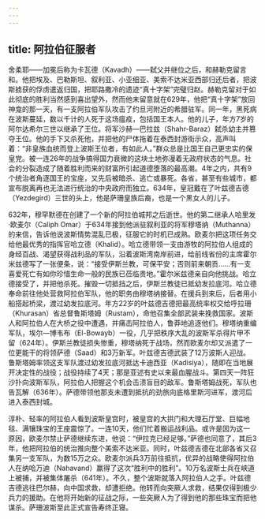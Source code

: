```yaml
---
---
---
```

title: 阿拉伯征服者
---




舍柔耶——加冕后称为卡瓦德（Kavadh）——弑父并继位之后，和赫勒克留言和。他把埃及、巴勒斯坦、叙利亚、小亚细亚、美索不达米亚西部归还后者，把波斯掳获的俘虏遣返归国，把耶路撒冷的遗迹“真十字架”完璧归赵。赫勒克留对于如此彻底的胜利当然感到喜出望外，然而他未留意就在629年，他把“真十字架”放回神龛的那一天，有一支阿拉伯军队攻击了约旦河附近的希腊驻军。同一年，黑死病在波斯蔓延，数以千计的人死于这场瘟疫，包括国王本人。他的儿子，年方7岁的阿尔达希尔三世以继承了王位。将军沙赫—巴拉兹（Shahr-Baraz）弑杀幼主并篡夺王位。他的手下又杀死他，并把他的尸体拖着在泰西封游街示众，高声叫着：“非皇族血统而登上波斯王位者，有如此人。”群众总是比国王自己更忠实的保皇党。被一连26年的战争搞得国力衰微的这块土地弥漫着无政府状态的气息。社会的分裂造成了随着胜利而来的财富所引起道德堕落的最高潮。4年之内，共有9个统治者角逐国王的宝座，又先后被暗杀、逃亡或暴死。各省，甚至有些城市，都宣布脱离再也无法进行统治的中央政府而独立。634年，皇冠戴在了叶兹德吉德（Yezdegird）三世的头上，他是萨珊皇族后裔，也是一个黑女人的儿子。

632年，穆罕默德在创建了一个新的阿拉伯城邦之后逝世。他的第二继承人哈里发·欧麦尔（Caliph Omar）于634年接到他派驻叙利亚的将军穆塔纳（Muthanna）的来信，告诉他说波斯情势混乱已极，征服它的时机已成熟。欧麦尔把这项任务交给他最优秀的指挥官哈立德（Khalid）。哈立德带领一支由游牧的阿拉伯人组成的身经百战、渴望获得战利品的军队，沿着波斯湾南岸前进，给前线省份的主席霍尔米兹德写了一张便条，说：“接受伊斯兰教，可保平安；否则前来朝贡……有一支喜爱死亡有如你珍惜生命一般的民族已莅临贵地。”霍尔米兹德亲自向他挑战。哈立德接受了，并把他杀死。摧毁一切抵挡之后，伊斯兰教徒已抵幼发拉底河。哈立德奉命前往他处营救阿拉伯军队，他的职务由穆塔纳接替。在援兵到来后，后者用小船搭起桥梁，渡过幼发拉底河。年方22岁的叶兹德吉德把最高统率权交给呼拉珊（Khurasan）省总督鲁斯塔姆（Rustam），命他召集全部武装来挽救国家。波斯人和阿拉伯人在大桥之役中遭遇，并痛击阿拉伯人，鲁莽地追逐他们。穆塔纳重编军队，埃尔—博韦布（El-Bowayb）一役，几乎把秩序大乱的波斯军杀得片甲不留（624年）。伊斯兰教徒损失惨重，穆塔纳死于战场，然而欧麦尔却又派遣了一位更能干的将领萨德（Saad）和3万新军。叶兹德吉德武装了12万波斯人迎战。鲁斯塔姆率领这支军队渡过幼发拉底河抵达卡迪西亚（Kadisiya），随即在当地展开决定性的战役；战役持续了4天；那是亚述有史以来最血腥战斗。第四天一阵狂沙扑向波斯军队，阿拉伯人把握这个机会击溃盲目的敌军。鲁斯塔姆战死，军队也告瓦解（636年）。萨德带领他那支未遭到抵抗的劲旅向底格里斯河进军，渡河后进入泰西封城。

淳朴、轻率的阿拉伯人看到波斯皇宫时，被皇宫的大拱门和大理石厅堂、巨幅地毯、满镶珠宝的王座震惊了。一连10天，他们忙着搬运战利品。或许是因为这一原因，欧麦尔禁止萨德继续东进，他说：“伊拉克已经足够。”萨德也同意了，其后3年，他把阿拉伯的统治推向整个美索不达米亚。同时，叶兹德吉德在北部各省又召集另一支军队，为数15万之众。欧麦尔派兵3万前往抵抗，优异的战略使得阿拉伯人在纳哈万迪（Nahavand）赢得了这次“胜利中的胜利”。10万名波斯士兵在峡道上被捕，并被集体屠杀（641年）。不久，整个波斯就落入阿拉伯人之手。叶兹德吉德逃往巴尔赫，向中国求救，却遭拒绝。他转而向突厥人求救，结果仅得到极少兵力的援助。在他将开始新的征战之际，一些突厥人为了得到他的那些珠宝而把他谋杀。萨珊波斯至此正式宣告寿终正寝。